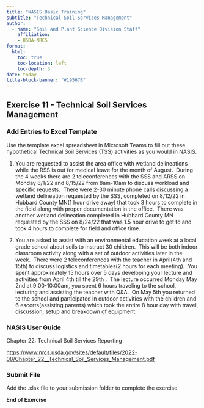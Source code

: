 ```yaml
---
title: "NASIS Basic Training"
subtitle: "Technical Soil Services Management"
author:
  - name: "Soil and Plant Science Division Staff"
    affiliation:
    - USDA-NRCS
format:
  html:
    toc: true
    toc-location: left
    toc-depth: 3
date: today
title-block-banner: "#19567B"
---
```


## Exercise 11 - Technical Soil Services Management

### Add Entries to Excel Template

Use the template excel spreadsheet in Microsoft Teams to fill out these hypothetical Technical Soil Services (TSS) activities as you would in NASIS.

1.	You are requested to assist the area office with wetland delineations while the RSS is out for medical leave for the month of August.  During the 4 weeks there are 2 teleconferences with the SSS and ARSS on Monday 8/1/22 and 8/15/22 from 8am-10am to discuss workload and specific requests.  There were 2-30 minute phone calls discussing a wetland delineation requested by the SSS, completed on 8/12/22 in Hubbard County MN(1 hour drive away) that took 3 hours to complete in the field along with proper documentation in the office.  There was another wetland delineation completed in Hubbard County MN requested by the SSS on 8/24/22 that was 1.5 hour drive to get to and took 4 hours to complete for field and office time. 

2.	You are asked to assist with an environmental education week at a local grade school about soils to instruct 30 children.  This will be both indoor classroom activity along with a set of outdoor activities later in the week.  There were 2 teleconferences with the teacher in April(4th and 15th) to discuss logistics and timetables(2 hours for each meeting).  You spent approximately 15 hours over 5 days developing your lecture and activities from April 4th till the 29th .  The lecture occurred Monday May 2nd at 9:00-10:00am, you spent 6 hours traveling to the school, lecturing and assisting the teacher with Q&A.  On May 5th you returned to the school and participated in outdoor activities with the children and 6 escorts(assisting parents) which took the entire 8 hour day with travel, discussion, setup and breakdown of equipment. 

### NASIS User Guide

Chapter 22: Technical Soil Services Reporting

<https://www.nrcs.usda.gov/sites/default/files/2022-08/Chapter_22__Technical_Soil_Services_Management.pdf> 

### Submit File

Add the .xlsx file to your submission folder to complete the exercise.

**End of Exercise**